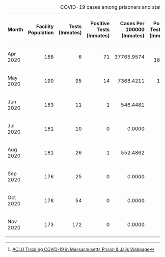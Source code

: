 {|class=wikitable
|+ COVID-19 cases among prisoners and staff as of 2020-11-22<ref>[https://data.aclum.org/sjc-12926-tracker/ ACLU Tracking COVID-19 in Massachusetts Prison &amp; Jails Webpage]</ref>
!width="4%"| Month
!align="right" width="10%"| Facility Population
!align="right" width="8%"| Tests (Inmates)
!align="right" width="13%"| Positive Tests (Inmates)
!align="right" width="14%"| Cases Per 100000 (Inmates)
!align="right" width="15%"| Positive Test Rate (Inmates)
!align="right" width="6%"| Staff Tested
!align="right" width="12%"| Positive Tests (Staff)
!align="right" width="11%"| Positive Rate (Staff)
!align="right" width="3%"| Deaths
|-
| Apr 2020
|align="right"| 188
|align="right"| 6
|align="right"| 71
|align="right"| 37765.9574
|align="right"| 1 183.3%
|align="right"| 72
|align="right"| 14
|align="right"| 19%
|align="right"| 0
|-
| May 2020
|align="right"| 190
|align="right"| 95
|align="right"| 14
|align="right"| 7368.4211
|align="right"| 14.7%
|align="right"| 0
|align="right"| 0
|align="right"| **
|align="right"| 0
|-
| Jun 2020
|align="right"| 183
|align="right"| 11
|align="right"| 1
|align="right"| 546.4481
|align="right"| 9.1%
|align="right"| 0
|align="right"| 0
|align="right"| **
|align="right"| 0
|-
| Jul 2020
|align="right"| 181
|align="right"| 10
|align="right"| 0
|align="right"| 0.0000
|align="right"| 0.0%
|align="right"| 0
|align="right"| 0
|align="right"| **
|align="right"| 0
|-
| Aug 2020
|align="right"| 181
|align="right"| 26
|align="right"| 1
|align="right"| 552.4862
|align="right"| 3.8%
|align="right"| 1
|align="right"| 0
|align="right"| 0%
|align="right"| 0
|-
| Sep 2020
|align="right"| 176
|align="right"| 25
|align="right"| 0
|align="right"| 0.0000
|align="right"| 0.0%
|align="right"| 2
|align="right"| 0
|align="right"| 0%
|align="right"| 0
|-
| Oct 2020
|align="right"| 178
|align="right"| 54
|align="right"| 0
|align="right"| 0.0000
|align="right"| 0.0%
|align="right"| 0
|align="right"| 0
|align="right"| **
|align="right"| 0
|-
| Nov 2020
|align="right"| 173
|align="right"| 172
|align="right"| 0
|align="right"| 0.0000
|align="right"| 0.0%
|align="right"| 0
|align="right"| 2
|align="right"| **
|align="right"| 0
|}

